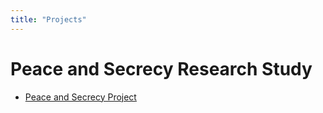 ```yaml
---
title: "Projects"
---
```


# Peace and Secrecy Research Study 

<ul>
  <li><a href="/https://www.eui.eu/research-hub?id=inclusivity-and-secrecy-governing-information-flows-when-negotiating-peace-in-complex-conflict-contexts-1" target="_blank">Peace and Secrecy Project</a></li>
  </li>  







